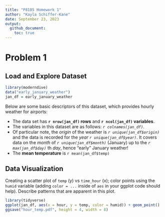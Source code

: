 ```yaml
---
title: "P8105 Homework 1"
author: "Kayla Schiffer-Kane"
date: September 23, 2023
output: 
  github_document:
    toc: true
---
```


# Problem 1

## Load and Explore Dataset

```r
library(moderndive)
data("early_january_weather")
jan_df = early_january_weather
```

Below are some basic descriptors of this dataset, which provides hourly weather for airports:

* The data set has **`r nrow(jan_df)` rows** and **`r ncol(jan_df)` variables**.
* The variables in this dataset are as follows: _`r colnames(jan_df)`_.
* Of particular note, the _origin_ of the weather is _`r unique(jan_df$origin)`_ and the data is recorded for the _year_ _`r unique(jan_df$year)`_. It covers data on the _month_ of _`r unique(jan_df$month)`_ (January) up to the _`r max(jan_df$day)`_ th _day_, hence "early" January weather!
* The **mean temperature** is `r mean(jan_df$temp)`


## Data Visualization
Creating a scatter plot of `temp` (y) vs `time_hour` (x); color points using the `humid` variable (adding `color = ...` inside of `aes` in your ggplot code should help). Describe patterns that are apparent in this plot.

```r
library(tidyverse)
ggplot(jan_df, aes(x = hour, y = temp, color = humid)) + geom_point()
ggsave("hour_temp.pdf", height = 4, width = 8)
```

